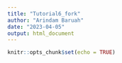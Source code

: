 ```yaml
---
title: "Tutorial6_fork"
author: "Arindam Baruah"
date: "2023-04-05"
output: html_document
---
```


```r
knitr::opts_chunk$set(echo = TRUE)
```


